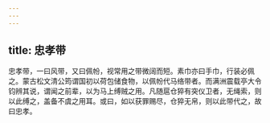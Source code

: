 ```yaml
---
---
---
```

title: 忠孝带
---



忠孝带，一曰风带，又曰佩帉，视常用之带微阔而短。素巾亦曰手巾，行装必佩之。蒙古松文清公筠谓国初以荷包储食物，以佩帉代马络带者。而满洲震载亭大令钧辨其说，谓闻之前辈，以为马上缚贼之用。凡随扈仓猝有突仪卫者，无绳索，则以此缚之，盖备不虞之用耳。或曰，如以获罪赐尽，仓猝无帛，则以此带代之，故曰忠孝。